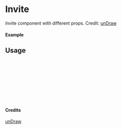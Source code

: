 
<Meta of={Invite} title="unDraw/Invite" />

# Invite

Invite component with different props.
Credit: [unDraw](https://undraw.co/illustrations)

#### Example

<Canvas of={Invite.Primary} />

## Usage

```ts
import { Invite } from "yadl-ui";

const Example = () => {
  return (
      <Invite />
  );
};

export default Example;
```

#### Credits
[unDraw](https://undraw.co/illustrations)
